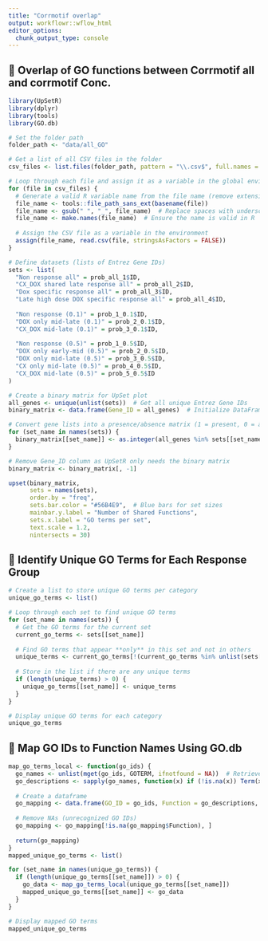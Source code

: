 ```yaml
---
title: "Corrmotif overlap"
output: workflowr::wflow_html
editor_options:
  chunk_output_type: console
---
```

## **📌 Overlap of GO functions between Corrmotif all and corrmotif Conc.**
```r

library(UpSetR)
library(dplyr)
library(tools)
library(GO.db)

# Set the folder path
folder_path <- "data/all_GO"

# Get a list of all CSV files in the folder
csv_files <- list.files(folder_path, pattern = "\\.csv$", full.names = TRUE)

# Loop through each file and assign it as a variable in the global environment
for (file in csv_files) {
  # Generate a valid R variable name from the file name (remove extension and replace spaces)
  file_name <- tools::file_path_sans_ext(basename(file))
  file_name <- gsub(" ", "_", file_name)  # Replace spaces with underscores
  file_name <- make.names(file_name)  # Ensure the name is valid in R
  
  # Assign the CSV file as a variable in the environment
  assign(file_name, read.csv(file, stringsAsFactors = FALSE))
}

# Define datasets (lists of Entrez Gene IDs)
sets <- list(
  "Non response all" = prob_all_1$ID,
  "CX_DOX shared late response all" = prob_all_2$ID,
  "Dox specific response all" = prob_all_3$ID,
  "Late high dose DOX specific response all" = prob_all_4$ID,
  
  "Non response (0.1)" = prob_1_0.1$ID,
  "DOX only mid-late (0.1)" = prob_2_0.1$ID,
  "CX_DOX mid-late (0.1)" = prob_3_0.1$ID,
  
  "Non response (0.5)" = prob_1_0.5$ID,
  "DOX only early-mid (0.5)" = prob_2_0.5$ID,
  "DOX only mid-late (0.5)" = prob_3_0.5$ID,
  "CX only mid-late (0.5)" = prob_4_0.5$ID,
  "CX_DOX mid-late (0.5)" = prob_5_0.5$ID
)

# Create a binary matrix for UpSet plot
all_genes <- unique(unlist(sets))  # Get all unique Entrez Gene IDs
binary_matrix <- data.frame(Gene_ID = all_genes)  # Initialize DataFrame

# Convert gene lists into a presence/absence matrix (1 = present, 0 = absent)
for (set_name in names(sets)) {
  binary_matrix[[set_name]] <- as.integer(all_genes %in% sets[[set_name]])
}

# Remove Gene_ID column as UpSetR only needs the binary matrix
binary_matrix <- binary_matrix[, -1]

upset(binary_matrix,
      sets = names(sets),
      order.by = "freq",
      sets.bar.color = "#56B4E9",  # Blue bars for set sizes
      mainbar.y.label = "Number of Shared Functions",
      sets.x.label = "GO terms per set",
      text.scale = 1.2,
      nintersects = 30)
```

## **📌 Identify Unique GO Terms for Each Response Group**
```r
# Create a list to store unique GO terms per category
unique_go_terms <- list()

# Loop through each set to find unique GO terms
for (set_name in names(sets)) {
  # Get the GO terms for the current set
  current_go_terms <- sets[[set_name]]
  
  # Find GO terms that appear **only** in this set and not in others
  unique_terms <- current_go_terms[!(current_go_terms %in% unlist(sets[names(sets) != set_name]))]
  
  # Store in the list if there are any unique terms
  if (length(unique_terms) > 0) {
    unique_go_terms[[set_name]] <- unique_terms
  }
}

# Display unique GO terms for each category
unique_go_terms
```

## **📌 Map GO IDs to Function Names Using GO.db**
```r
map_go_terms_local <- function(go_ids) {
  go_names <- unlist(mget(go_ids, GOTERM, ifnotfound = NA))  # Retrieve function names
  go_descriptions <- sapply(go_names, function(x) if (!is.na(x)) Term(x) else NA)
  
  # Create a dataframe
  go_mapping <- data.frame(GO_ID = go_ids, Function = go_descriptions, stringsAsFactors = FALSE)
  
  # Remove NAs (unrecognized GO IDs)
  go_mapping <- go_mapping[!is.na(go_mapping$Function), ]
  
  return(go_mapping)
}
mapped_unique_go_terms <- list()

for (set_name in names(unique_go_terms)) {
  if (length(unique_go_terms[[set_name]]) > 0) {
    go_data <- map_go_terms_local(unique_go_terms[[set_name]])
    mapped_unique_go_terms[[set_name]] <- go_data
  }
}

# Display mapped GO terms
mapped_unique_go_terms
```

